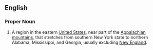 
==English==
{{wikipedia}}

===Proper Noun===
{{en-proper-noun}}

#A region in the eastern [[United States]], near part of the [[Appalachian mountains]], that stretches from southern New York state to northern Alabama, Mississippi, and Georgia, usually excluding [[New England]].
